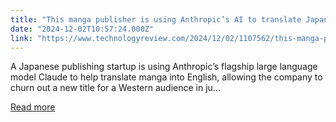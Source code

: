 ```yaml
---
title: "This manga publisher is using Anthropic’s AI to translate Japanese comics into English"
date: "2024-12-02T10:57:24.000Z"
link: "https://www.technologyreview.com/2024/12/02/1107562/this-manga-publisher-is-using-anthropics-ai-to-translate-japanese-comics-into-english/"
---
```


A Japanese publishing startup is using Anthropic’s flagship large language model Claude to help translate manga into English, allowing the company to churn out a new title for a Western audience in ju...

[Read more](https://www.technologyreview.com/2024/12/02/1107562/this-manga-publisher-is-using-anthropics-ai-to-translate-japanese-comics-into-english/)
